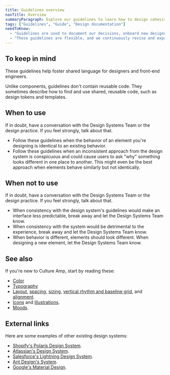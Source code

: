 ```yaml
---
title: Guidelines overview
navTitle: Overview
summaryParagraph: Explore our guidelines to learn how to design cohesive and predictable products for Culture Amp using Kaizen.
tags: ["Guidelines", "Guide", "Design documentation"]
needToKnow:
  - "Guidelines are used to document our decisions, onboard new designers and engineers, and are the source of truth for our shared practices."
  - "These guidelines are flexible, and we continuously revise and expand them to match our evolving product needs."
---
```


## To keep in mind

These guidelines help foster shared language for designers and front-end engineers.

Unlike components, guidelines don't contain reusable code. They sometimes describe how to find and use shared, reusable code, such as design tokens and templates.



## When to use

If in doubt, have a conversation with the Design Systems Team or the design practice. If you feel strongly, talk about that.

- Follow these guidelines when the behavior of an element you're designing is identical to an existing behavior.
- Follow these guidelines when an inconsistent approach from the design system is conspicuous and could cause users to ask "why" something looks different in one place to another. This might even be the best approach when elements behave similarly but not identically.



## When not to use

If in doubt, have a conversation with the Design Systems Team or the design practice. If you feel strongly, talk about that.

- When consistency with the design system's guidelines would make an interface less predictable, break away and let the Design Systems Team know.
- When consistency with the system would be detrimental to the experience, break away and let the Design Systems Team know.
- When behavior is different, elements should look different. When designing a new element, let the Design Systems Team know.



## See also

If you're new to Culture Amp, start by reading these:

- [Color](../color)
- [Typography](../typography)
- [Layout](../layout), [spacing](../spacing), [sizing](../sizing), [vertical rhythm and baseline grid](../vertical-rhythm-and-baseline-grid), and [alignment](../alignment).
- [Icons](../icons) and [illustrations](../illustrations).
- [Moods](../moods).



## External links

Here are some examples of other existing design systems:

- [Shopify's Polaris Design System](https://polaris.shopify.com/components/get-started).
- [Atlassian's Design System](https://www.atlassian.design/).
- [Salesforce's Lightning Design System](https://www.lightningdesignsystem.com/guidelines/overview/).
- [Ant Design's System](https://ant.design/).
- [Google's Material Design](https://material.io/design/).

